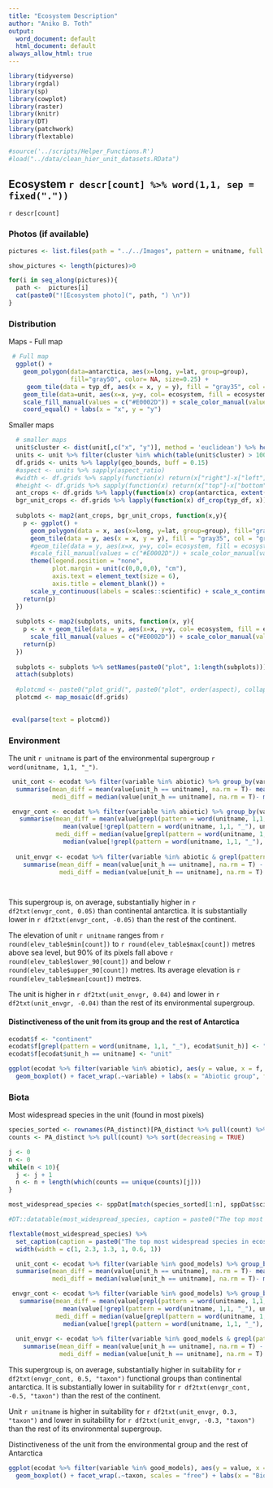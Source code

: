 ```yaml
---
title: "Ecosystem Description"
author: "Aniko B. Toth"
output:
  word_document: default
  html_document: default
always_allow_html: true
---
```



```r
library(tidyverse)
library(rgdal)
library(sp)
library(cowplot)
library(raster)
library(knitr)
library(DT)
library(patchwork)
library(flextable)

#source('../scripts/Helper_Functions.R')
#load("../data/clean_hier_unit_datasets.RData")

```

## Ecosystem `r descr[count] %>% word(1,1, sep = fixed("."))`

`r descr[count]`

### Photos (if available)

```r
pictures <- list.files(path = "../../Images", pattern = unitname, full.names = TRUE) %>% grep(pattern = "XX", value = TRUE)

show_pictures <- length(pictures)>0
```

```r
for(i in seq_along(pictures)){
  path <-  pictures[i]
  cat(paste0("![Ecosystem photo](", path, ") \n"))
}

```


### Distribution

Maps - Full map

```r
 # Full map
  ggplot() +  
    geom_polygon(data=antarctica, aes(x=long, y=lat, group=group), 
                 fill="gray50", color= NA, size=0.25) +
     geom_tile(data = typ_df, aes(x = x, y = y), fill = "gray35", col = "gray35", lwd = 0.8) +
    geom_tile(data=unit, aes(x=x, y=y, col= ecosystem, fill = ecosystem), lwd = 1.5) +
    scale_fill_manual(values = c("#E0002D")) + scale_color_manual(values = c("#E0002D")) +
    coord_equal() + labs(x = "x", y = "y")
```

Smaller maps

```r
  # smaller maps
  unit$cluster <- dist(unit[,c("x", "y")], method = 'euclidean') %>% hclust(method = 'average') %>% cutree(k = 6)
  units <- unit %>% filter(cluster %in% which(table(unit$cluster) > 100)) %>% split(.$cluster)
  df.grids <- units %>% lapply(geo_bounds, buff = 0.15)
  #aspect <- units %>% sapply(aspect_ratio)
  #width <- df.grids %>% sapply(function(x) return(x["right"]-x["left"]))
  #height <- df.grids %>% sapply(function(x) return(x["top"]-x["bottom"]))
  ant_crops <- df.grids %>% lapply(function(x) crop(antarctica, extent(x)))
  bgr_unit_crops <- df.grids %>% lapply(function(x) df_crop(typ_df, x))
  
  subplots <- map2(ant_crops, bgr_unit_crops, function(x,y){
    p <- ggplot() +  
      geom_polygon(data = x, aes(x=long, y=lat, group=group), fill="gray50", color= NA, size=0.25) +
      geom_tile(data = y, aes(x = x, y = y), fill = "gray35", col = "gray35", lwd = 0.8) +
      #geom_tile(data = y, aes(x=x, y=y, col= ecosystem, fill = ecosystem), lwd = .8) +
      #scale_fill_manual(values = c("#E0002D")) + scale_color_manual(values = c("#E0002D")) + coord_equal() +
      theme(legend.position = "none", 
            plot.margin = unit(c(0,0,0,0), "cm"), 
            axis.text = element_text(size = 6), 
            axis.title = element_blank()) +
      scale_y_continuous(labels = scales::scientific) + scale_x_continuous(labels = scales::scientific) 
    return(p)
  })
  
  subplots <- map2(subplots, units, function(x, y){
    p <- x + geom_tile(data = y, aes(x=x, y=y, col= ecosystem, fill = ecosystem), lwd = .8) +
      scale_fill_manual(values = c("#E0002D")) + scale_color_manual(values = c("#E0002D")) + coord_equal() 
    return(p)
  })
  
  subplots <- subplots %>% setNames(paste0("plot", 1:length(subplots)))
  attach(subplots)
  
  #plotcmd <- paste0("plot_grid(", paste0("plot", order(aspect), collapse = ","),", rel_widths = width)")
  plotcmd <- map_mosaic(df.grids)
 

```


```r
 eval(parse(text = plotcmd))
```


### Environment

The unit `r unitname` is part of the environmental supergroup `r word(unitname, 1,1, "_")`.

```r
 unit_cont <- ecodat %>% filter(variable %in% abiotic) %>% group_by(variable) %>% 
  summarise(mean_diff = mean(value[unit_h == unitname], na.rm = T)- mean(value[unit_h != unitname], na.rm = T), 
            medi_diff = median(value[unit_h == unitname], na.rm = T)- median(value[unit_h != unitname], na.rm = T)) %>% arrange(desc(mean_diff)) 

 envgr_cont <- ecodat %>% filter(variable %in% abiotic) %>% group_by(variable) %>% 
   summarise(mean_diff = mean(value[grepl(pattern = word(unitname, 1,1, "_"), unit_h)], na.rm = T) - 
               mean(value[!grepl(pattern = word(unitname, 1,1, "_"), unit_h)], na.rm = T), 
             medi_diff = median(value[grepl(pattern = word(unitname, 1,1, "_"), unit_h)], na.rm = T) - 
               median(value[!grepl(pattern = word(unitname, 1,1, "_"), unit_h)], na.rm = T)) %>% arrange(desc(mean_diff))
 
  unit_envgr <- ecodat %>% filter(variable %in% abiotic & grepl(pattern = word(unitname, 1,1, "_"), unit_h)) %>% group_by(variable) %>% 
    summarise(mean_diff = mean(value[unit_h == unitname], na.rm = T) - mean(value[unit_h != unitname], na.rm = T),
              medi_diff = median(value[unit_h == unitname], na.rm = T) - median(value[unit_h != unitname], na.rm = T)) %>% arrange(desc(mean_diff))

  
```

This supergroup is, on average, substantially higher in `r df2txt(envgr_cont, 0.05)` than continental antarctica. It is substantially lower in `r df2txt(envgr_cont, -0.05)` than the rest of the continent.

The elevation of unit `r unitname` ranges from `r round(elev_table$min[count])` to `r round(elev_table$max[count])` metres above sea level, but 90% of its pixels fall above `r round(elev_table$lower_90[count])` and below `r round(elev_table$upper_90[count])` metres. Its average elevation is `r round(elev_table$mean[count])` metres.

The unit is higher in `r df2txt(unit_envgr, 0.04)` and lower in `r df2txt(unit_envgr, -0.04)` than the rest of its environmental supergroup.

#### Distinctiveness of the unit from its group and the rest of Antarctica

```r
ecodat$f <- "continent"
ecodat$f[grepl(pattern = word(unitname, 1,1, "_"), ecodat$unit_h)] <- "group"
ecodat$f[ecodat$unit_h == unitname] <- "unit"

ggplot(ecodat %>% filter(variable %in% abiotic), aes(y = value, x = f, fill = f)) + 
  geom_boxplot() + facet_wrap(.~variable) + labs(x = "Abiotic group", fill = "Abiotic group")

```


### Biota

Most widespread species in the unit (found in most pixels)
```r
species_sorted <- rownames(PA_distinct)[PA_distinct %>% pull(count) %>% order(decreasing = TRUE)]
counts <- PA_distinct %>% pull(count) %>% sort(decreasing = TRUE)

j <- 0
n <- 0
while(n < 10){
  j <- j + 1
  n <- n + length(which(counts == unique(counts)[j]))
}

most_widespread_species <- sppDat[match(species_sorted[1:n], sppDat$scientific),] %>% dplyr::select(scientific, Functional_group, phylum) %>% data.frame(restricted = species_sorted[1:n] %in% restricted_spp, count = counts[1:n], relative_pct = round(100*counts[1:n]/sum(counts), 4)) %>% filter(relative_pct > 0)

#DT::datatable(most_widespread_species, caption = paste0("The top most widespread species in ecosystem ", unitname))

flextable(most_widespread_species) %>% 
  set_caption(caption = paste0("The top most widespread species in ecosystem ", unitname)) %>% 
  width(width = c(1, 2.3, 1.3, 1, 0.6, 1))
```


```r

  unit_cont <- ecodat %>% filter(variable %in% good_models) %>% group_by(taxon) %>% 
  summarise(mean_diff = mean(value[unit_h == unitname], na.rm = T)- mean(value[unit_h != unitname], na.rm = T), 
            medi_diff = median(value[unit_h == unitname], na.rm = T)- median(value[unit_h != unitname], na.rm = T)) %>% arrange(desc(mean_diff)) 

 envgr_cont <- ecodat %>% filter(variable %in% good_models) %>% group_by(taxon) %>% 
   summarise(mean_diff = mean(value[grepl(pattern = word(unitname, 1,1, "_"), unit_h)], na.rm = T) - 
               mean(value[!grepl(pattern = word(unitname, 1,1, "_"), unit_h)], na.rm = T), 
             medi_diff = median(value[grepl(pattern = word(unitname, 1,1, "_"), unit_h)], na.rm = T) - 
               median(value[!grepl(pattern = word(unitname, 1,1, "_"), unit_h)], na.rm = T)) %>% arrange(desc(mean_diff))
 
  unit_envgr <- ecodat %>% filter(variable %in% good_models & grepl(pattern = word(unitname, 1,1, "_"), unit_h)) %>% group_by(taxon) %>% 
    summarise(mean_diff = mean(value[unit_h == unitname], na.rm = T) - mean(value[unit_h != unitname], na.rm = T),
              medi_diff = median(value[unit_h == unitname], na.rm = T) - median(value[unit_h != unitname], na.rm = T)) %>% arrange(desc(mean_diff))


```  

This supergroup is, on average, substantially higher in suitability for 
`r df2txt(envgr_cont, 0.5, "taxon")` 
functional groups than continental antarctica. It is substantially lower in suitability for
`r df2txt(envgr_cont, -0.5, "taxon")` 
than the rest of the continent.

Unit `r unitname` is higher in suitability for `r df2txt(unit_envgr, 0.3, "taxon")` 
and lower in suitability for `r df2txt(unit_envgr, -0.3, "taxon")` than the rest of its environmental supergroup.



Distinctiveness of the unit from the environmental group and the rest of Antarctica 
 
```r
ggplot(ecodat %>% filter(variable %in% good_models), aes(y = value, x = f, fill = f)) + 
  geom_boxplot() + facet_wrap(.~taxon, scales = "free") + labs(x = "Biotic group", fill = "Biotic group") + theme(strip.text = element_text(size = 8))

```
